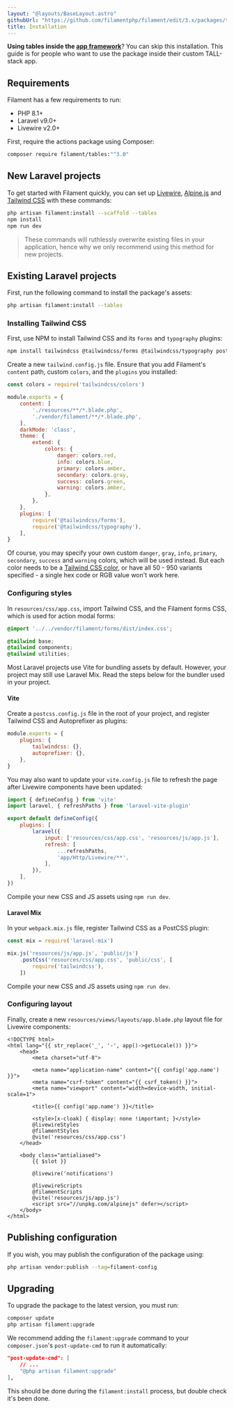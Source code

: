 ```yaml
---
layout: "@layouts/BaseLayout.astro"
githubUrl: "https://github.com/filamentphp/filament/edit/3.x/packages/tables/docs/01-installation.md"
title: Installation
---
```


**Using tables inside the [app framework](../app)**? You can skip this installation. This guide is for people who want to use the package inside their custom TALL-stack app.

## Requirements

Filament has a few requirements to run:

- PHP 8.1+
- Laravel v9.0+
- Livewire v2.0+

First, require the actions package using Composer:

```bash
composer require filament/tables:"^3.0"
```

## New Laravel projects

To get started with Filament quickly, you can set up [Livewire](https://laravel-livewire.com), [Alpine.js](https://alpinejs.dev) and [Tailwind CSS](https://tailwindcss.com) with these commands:

```bash
php artisan filament:install --scaffold --tables
npm install
npm run dev
```

> These commands will ruthlessly overwrite existing files in your application, hence why we only recommend using this method for new projects.

## Existing Laravel projects

First, run the following command to install the package's assets:

```bash
php artisan filament:install --tables
```

### Installing Tailwind CSS

First, use NPM to install Tailwind CSS and its `forms` and `typography` plugins:

```bash
npm install tailwindcss @tailwindcss/forms @tailwindcss/typography postcss --save-dev
```

Create a new `tailwind.config.js` file. Ensure that you add Filament's `content` path, custom `colors`, and the `plugins` you installed:

```js
const colors = require('tailwindcss/colors')

module.exports = {
    content: [
        './resources/**/*.blade.php',
        './vendor/filament/**/*.blade.php',
    ],
    darkMode: 'class',
    theme: {
        extend: {
            colors: {
                danger: colors.red,
                info: colors.blue,
                primary: colors.amber,
                secondary: colors.gray,
                success: colors.green,
                warning: colors.amber,
            },
        },
    },
    plugins: [
        require('@tailwindcss/forms'),
        require('@tailwindcss/typography'),
    ],
}
```

Of course, you may specify your own custom `danger`, `gray`, `info`, `primary`, `secondary`, `success` and `warning` colors, which will be used instead. But each color needs to be a [Tailwind CSS color](https://tailwindcss.com/docs/customizing-colors#color-palette-reference), or have all 50 - 950 variants specified - a single hex code or RGB value won't work here.

### Configuring styles

In `resources/css/app.css`, import Tailwind CSS, and the Filament forms CSS, which is used for action modal forms:

```css
@import '../../vendor/filament/forms/dist/index.css';

@tailwind base;
@tailwind components;
@tailwind utilities;
```

Most Laravel projects use Vite for bundling assets by default. However, your project may still use Laravel Mix. Read the steps below for the bundler used in your project.

#### Vite

Create a `postcss.config.js` file in the root of your project, and register Tailwind CSS and Autoprefixer as plugins:

```js
module.exports = {
    plugins: {
        tailwindcss: {},
        autoprefixer: {},
    },
}
```

You may also want to update your `vite.config.js` file to refresh the page after Livewire components have been updated:

```js
import { defineConfig } from 'vite'
import laravel, { refreshPaths } from 'laravel-vite-plugin'

export default defineConfig({
    plugins: [
        laravel({
            input: ['resources/css/app.css', 'resources/js/app.js'],
            refresh: [
                ...refreshPaths,
                'app/Http/Livewire/**',
            ],
        }),
    ],
})
```

Compile your new CSS and JS assets using `npm run dev`.

#### Laravel Mix

In your `webpack.mix.js` file, register Tailwind CSS as a PostCSS plugin:

```js
const mix = require('laravel-mix')

mix.js('resources/js/app.js', 'public/js')
    .postCss('resources/css/app.css', 'public/css', [
        require('tailwindcss'),
    ])
```

Compile your new CSS and JS assets using `npm run dev`.

### Configuring layout

Finally, create a new `resources/views/layouts/app.blade.php` layout file for Livewire components:

```blade
<!DOCTYPE html>
<html lang="{{ str_replace('_', '-', app()->getLocale()) }}">
    <head>
        <meta charset="utf-8">

        <meta name="application-name" content="{{ config('app.name') }}">
        <meta name="csrf-token" content="{{ csrf_token() }}">
        <meta name="viewport" content="width=device-width, initial-scale=1">

        <title>{{ config('app.name') }}</title>

        <style>[x-cloak] { display: none !important; }</style>
        @livewireStyles
        @filamentStyles
        @vite('resources/css/app.css')
    </head>

    <body class="antialiased">
        {{ $slot }}

        @livewire('notifications')

        @livewireScripts
        @filamentScripts
        @vite('resources/js/app.js')
        <script src="//unpkg.com/alpinejs" defer></script>
    </body>
</html>
```

## Publishing configuration

If you wish, you may publish the configuration of the package using:

```bash
php artisan vendor:publish --tag=filament-config
```

## Upgrading

To upgrade the package to the latest version, you must run:

```bash
composer update
php artisan filament:upgrade
```

We recommend adding the `filament:upgrade` command to your `composer.json`'s `post-update-cmd` to run it automatically:

```json
"post-update-cmd": [
    // ...
    "@php artisan filament:upgrade"
],
```

This should be done during the `filament:install` process, but double check it's been done.
